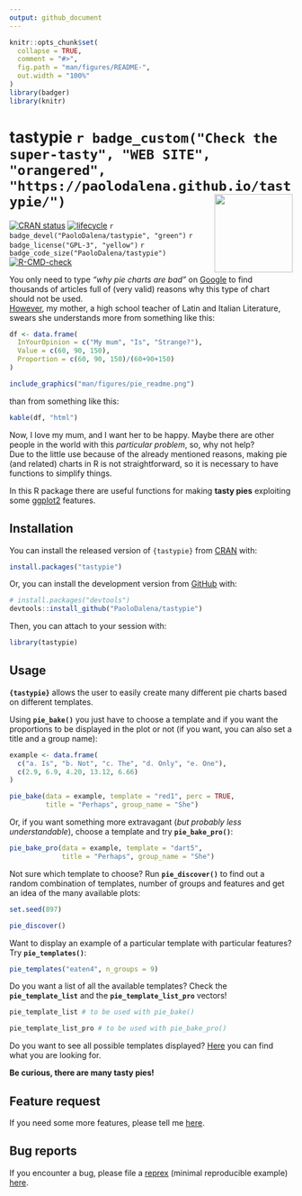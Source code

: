 ```yaml
---
output: github_document
---
```


<!-- README.md is generated from README.Rmd. Please edit that file -->

```r
knitr::opts_chunk$set(
  collapse = TRUE,
  comment = "#>",
  fig.path = "man/figures/README-",
  out.width = "100%"
)
library(badger)
library(knitr)
```

# tastypie `r badge_custom("Check the super-tasty", "WEB SITE", "orangered", "https://paolodalena.github.io/tastypie/")` <img src="man/figures/logo.png" align="right" height="139" />

<!-- badges: start -->
[![CRAN status](https://www.r-pkg.org/badges/version/tastypie)](https://CRAN.R-project.org/package=tastypie)
[![lifecycle](https://img.shields.io/badge/lifecycle-maturing-blue.svg)](https://lifecycle.r-lib.org/articles/stages.html)
`r badge_devel("PaoloDalena/tastypie", "green")`
`r badge_license("GPL-3", "yellow")`
`r badge_code_size("PaoloDalena/tastypie")`
[![R-CMD-check](https://github.com/PaoloDalena/tastypie/workflows/R-CMD-check/badge.svg)](https://github.com/PaoloDalena/tastypie/actions)
<!-- badges: end -->

You only need to type *"why pie charts are bad"* on [Google](https://www.google.com/search?q=why+pie+charts+are+bad) to find thousands of articles full of (very valid) reasons why this type of chart should not be used.  
[However](https://github.com/PaoloDalena/tastypie/blob/main/meme.jpeg), my mother, a high school teacher of Latin and Italian Literature, swears she understands more from something like this:

```r
df <- data.frame(
  InYourOpinion = c("My mum", "Is", "Strange?"),
  Value = c(60, 90, 150),
  Proportion = c(60, 90, 150)/(60+90+150)
)
```

```r
include_graphics("man/figures/pie_readme.png")
```

than from something like this:

```r
kable(df, "html")
```

Now, I love my mum, and I want her to be happy. Maybe there are other people in the world with this *particular problem*, so, why not help?  
Due to the little use because of the already mentioned reasons, making pie (and related) charts in R is not straightforward, so it is necessary to have functions to simplify things.  
  
In this R package there are useful functions for making **tasty pies** exploiting some [ggplot2](https://ggplot2.tidyverse.org/) features.

## Installation

You can install the released version of `{tastypie}` from [CRAN](https://CRAN.R-project.org) with:

```r
install.packages("tastypie")
```

Or, you can install the development version from [GitHub](https://github.com/) with:

``` r
# install.packages("devtools")
devtools::install_github("PaoloDalena/tastypie")
```

Then, you can attach to your session with:

```r
library(tastypie)
```


## Usage

**`{tastypie}`** allows the user to easily create many different pie charts based on different templates.  
  
Using **`pie_bake()`** you just have to choose a template and if you want the proportions to be displayed in the plot or not (if you want, you can also set a title and a group name):

```r
example <- data.frame(
  c("a. Is", "b. Not", "c. The", "d. Only", "e. One"),
  c(2.9, 6.9, 4.20, 13.12, 6.66)
)

pie_bake(data = example, template = "red1", perc = TRUE,
         title = "Perhaps", group_name = "She")
```

Or, if you want something more extravagant (*but probably less understandable*), choose a template and try **`pie_bake_pro()`**:

```r
pie_bake_pro(data = example, template = "dart5",
             title = "Perhaps", group_name = "She")
```


Not sure which template to choose? Run **`pie_discover()`** to find out a random combination of templates, number of groups and features and get an idea of the many available plots:  
  
```r
set.seed(897)
```
```r
pie_discover()
```

Want to display an example of a particular template with particular features? Try **`pie_templates()`**:

```r
pie_templates("eaten4", n_groups = 9)
```


Do you want a list of all the available templates? Check the **`pie_template_list`** and the **`pie_template_list_pro`** vectors!
```r
pie_template_list # to be used with pie_bake()

pie_template_list_pro # to be used with pie_bake_pro()
```

Do you want to see all possible templates displayed? [Here](https://paolodalena.github.io/tastypie/articles/available_templates.html) you can find what you are looking for.

**Be curious, there are many tasty pies!**

## Feature request
If you need some more features, please tell me 
[here](https://github.com/PaoloDalena/tastypie/issues).


## Bug reports
If you encounter a bug, please file a
[reprex](https://github.com/tidyverse/reprex)
(minimal reproducible example)
[here](https://github.com/PaoloDalena/tastypie/issues).
